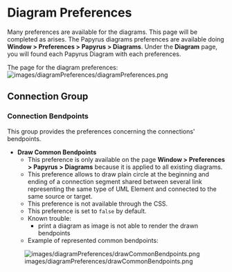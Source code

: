 =Diagram Preferences=
Many preferences are available for the diagrams. This page will be completed as arises.
The Papyrus diagrams preferences are available doing '''Window > Preferences > Papyrus > Diagrams'''.
Under the '''Diagram''' page, you will found each Papyrus Diagram with each preferences.

The page for the diagram preferences:
[[File:images/diagramPreferences/diagramPreferences.png]]


==Connection Group==
===Connection Bendpoints===
This group provides the preferences concerning the connections' bendpoints.
*'''Draw Common Bendpoints'''
**This preference is only available on the page '''Window > Preferences > Papyrus > Diagrams''' because it is applied to all existing diagrams.
**This preference allows to draw plain circle at the beginning and ending of a connection segment shared between several link representing the same type of UML Element and connected to the same source or target.
**This preference is not available through the CSS.
**This preference is set to <code>false</code> by default.
**Known trouble:
***print a diagram as image is not able to render the drawn bendpoints
**Example of represented common bendpoints:
[[File:images/diagramPreferences/drawCommonBendpoints.png]]

